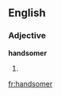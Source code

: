 ==English==

===Adjective===
'''handsomer'''

# {{obsolete}} {{comparative of|[[handsome]]}}

[[fr:handsomer]]